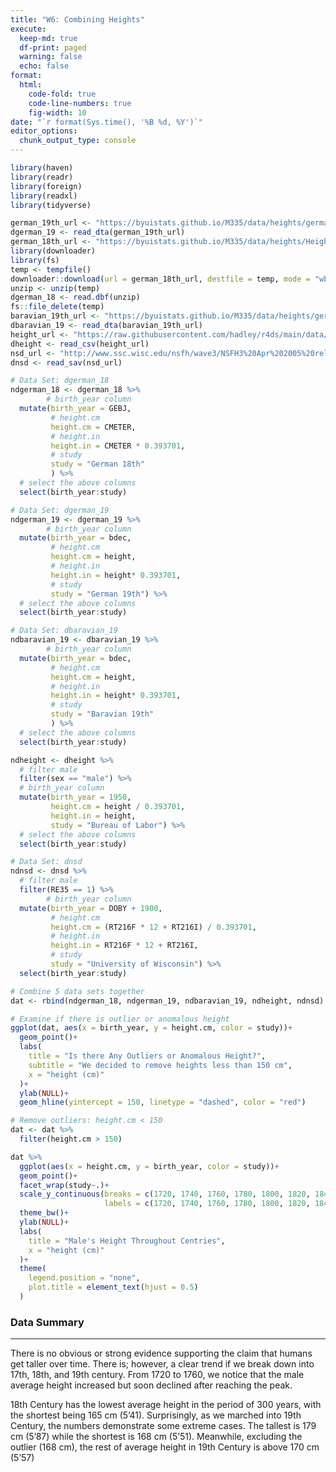 ```yaml
---
title: "W6: Combining Heights"
execute:
  keep-md: true
  df-print: paged
  warning: false
  echo: false
format:
  html:
    code-fold: true
    code-line-numbers: true
    fig-width: 10
date: "`r format(Sys.time(), '%B %d, %Y')`"
editor_options: 
  chunk_output_type: console
---
```


```r
library(haven)
library(readr)
library(foreign)
library(readxl)
library(tidyverse)
```

```r
german_19th_url <- "https://byuistats.github.io/M335/data/heights/germanconscr.dta"
dgerman_19 <- read_dta(german_19th_url)
german_18th_url <- "https://byuistats.github.io/M335/data/heights/Heights_south-east.zip"
library(downloader)
library(fs)
temp <- tempfile()
downloader::download(url = german_18th_url, destfile = temp, mode = "wb")
unzip <- unzip(temp)
dgerman_18 <- read.dbf(unzip)
fs::file_delete(temp)
baravian_19th_url <- "https://byuistats.github.io/M335/data/heights/germanprison.dta"
dbaravian_19 <- read_dta(baravian_19th_url)
height_url <- "https://raw.githubusercontent.com/hadley/r4ds/main/data/heights.csv"
dheight <- read_csv(height_url)
nsd_url <- "http://www.ssc.wisc.edu/nsfh/wave3/NSFH3%20Apr%202005%20release/main05022005.sav"
dnsd <- read_sav(nsd_url)
```

```r
# Data Set: dgerman_18
ndgerman_18 <- dgerman_18 %>% 
        # birth_year column 
  mutate(birth_year = GEBJ, 
         # height.cm
         height.cm = CMETER,
         # height.in
         height.in = CMETER * 0.393701, 
         # study
         study = "German 18th"
         ) %>% 
  # select the above columns
  select(birth_year:study)
```

```r
# Data Set: dgerman_19
ndgerman_19 <- dgerman_19 %>% 
        # birth_year column 
  mutate(birth_year = bdec, 
         # height.cm
         height.cm = height, 
         # height.in
         height.in = height* 0.393701, 
         # study
         study = "German 19th") %>% 
  # select the above columns
  select(birth_year:study)
```

```r
# Data Set: dbaravian_19
ndbaravian_19 <- dbaravian_19 %>% 
        # birth_year column 
  mutate(birth_year = bdec, 
         # height.cm
         height.cm = height, 
         # height.in
         height.in = height* 0.393701, 
         # study
         study = "Baravian 19th"
         ) %>% 
  # select the above columns
  select(birth_year:study)
```

```r
ndheight <- dheight %>% 
  # filter male
  filter(sex == "male") %>% 
  # birth_year column 
  mutate(birth_year = 1950, 
         height.cm = height / 0.393701, 
         height.in = height, 
         study = "Bureau of Labor") %>% 
  # select the above columns
  select(birth_year:study)
```

```r
# Data Set: dnsd
ndnsd <- dnsd %>% 
  # filter male
  filter(RE35 == 1) %>% 
        # birth_year column 
  mutate(birth_year = DOBY + 1900,
         # height.cm
         height.cm = (RT216F * 12 + RT216I) / 0.393701,
         # height.in
         height.in = RT216F * 12 + RT216I, 
         # study
         study = "University of Wisconsin") %>% 
  select(birth_year:study)
```

```r
# Combine 5 data sets together
dat <- rbind(ndgerman_18, ndgerman_19, ndbaravian_19, ndheight, ndnsd)
```

```r
# Examine if there is outlier or anomalous height
ggplot(dat, aes(x = birth_year, y = height.cm, color = study))+
  geom_point()+
  labs(
    title = "Is there Any Outliers or Anomalous Height?", 
    subtitle = "We decided to remove heights less than 150 cm",
    x = "height (cm)"
  )+
  ylab(NULL)+
  geom_hline(yintercept = 150, linetype = "dashed", color = "red")
```

```r
# Remove outliers: height.cm < 150
dat <- dat %>% 
  filter(height.cm > 150)
```

```r
dat %>% 
  ggplot(aes(x = height.cm, y = birth_year, color = study))+
  geom_point()+
  facet_wrap(study~.)+
  scale_y_continuous(breaks = c(1720, 1740, 1760, 1780, 1800, 1820, 1840, 1860, 1880, 1900, 1920, 1940, 1960), 
                     labels = c(1720, 1740, 1760, 1780, 1800, 1820, 1840, 1860, 1880, 1900, 1920, 1940, 1960))+
  theme_bw()+
  ylab(NULL)+
  labs(
    title = "Male's Height Throughout Centries", 
    x = "height (cm)"
  )+
  theme(
    legend.position = "none", 
    plot.title = element_text(hjust = 0.5)
  )
```

### Data Summary

------------------------------------------------------------------------

There is no obvious or strong evidence supporting the claim that humans get taller over time. There is; however, a clear trend if we break down into 17th, 18th, and 19th century. From 1720 to 1760, we notice that the male average height increased but soon declined after reaching the peak.

18th Century has the lowest average height in the period of 300 years, with the shortest being 165 cm (5'41). Surprisingly, as we marched into 19th Century, the numbers demonstrate some extreme cases. The tallest is 179 cm (5'87) while the shortest is 168 cm (5'51). Meanwhile, excluding the outlier (168 cm), the rest of average height in 19th Century is above 170 cm (5'57)
